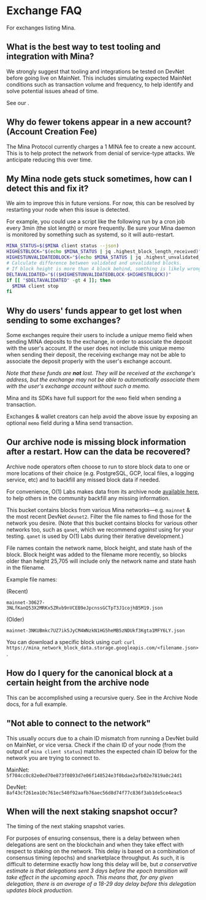 
# Exchange FAQ

For exchanges listing Mina.

## What is the best way to test tooling and integration with Mina?

We strongly suggest that tooling and integrations be tested on DevNet before
going live on MainNet. This includes simulating expected MainNet conditions such
as transaction volume and frequency, to help identify and solve potential issues
ahead of time.

See our <DocLink copy="instructions for connecting to DevNet" url="/advanced/connecting-devnet" />.

## Why do fewer tokens appear in a new account? (Account Creation Fee)

The Mina Protocol currently charges a 1 MINA fee to create a new account. This
is to help protect the network from denial of service-type attacks. We
anticipate reducing this over time.

## My Mina node gets stuck sometimes, how can I detect this and fix it?

We aim to improve this in future versions. For now, this can be resolved by
restarting your node when this issue is detected.

For example, you could use a script like the following run by a cron job every
3min (the slot length) or more frequently. Be sure your Mina daemon is monitored
by something such as systemd, so it will auto-restart.

```sh
MINA_STATUS=$($MINA client status --json)
HIGHESTBLOCK="$(echo $MINA_STATUS | jq .highest_block_length_received)"
HIGHESTUNVALIDATEDBLOCK="$(echo $MINA_STATUS | jq .highest_unvalidated_block_length_received)"
# Calculate difference between validated and unvalidated blocks.
# If block height is more than 4 block behind, somthing is likely wrong.
DELTAVALIDATED="$(($HIGHESTUNVALIDATEDBLOCK-$HIGHESTBLOCK))"
if [[ "$DELTAVALIDATED" -gt 4 ]]; then
  $MINA client stop
fi
```

## Why do users' funds appear to get lost when sending to some exchanges?

Some exchanges require their users to include a _unique_ memo field when sending
MINA deposits to the exchange, in order to associate the deposit with the user's
account. If the user does not include this unique memo when sending their
deposit, the receiving exchange may not be able to associate the deposit
properly with the user's exchange account.

_Note that these funds are **not** lost. They will be received at the exchange's
address, but the exchange may not be able to automatically associate them with
the user's exchange account without such a memo._

Mina and its SDKs have full support for the `memo` field when sending a
transaction.

Exchanges & wallet creators can help avoid the above issue by exposing an
optional `memo` field during a Mina send transaction.

## Our archive node is missing block information after a restart. How can the data be recovered?

Archive node operators often choose to run <DocLink copy="redundant archive nodes" url="/advanced/archive-redundancy" /> to store block data to one or more locations of their
choice (e.g. PostgreSQL, GCP, local files, a logging service, etc) and to
backfill any missed block data if needed.

For convenience, O(1) Labs makes data from its archive node
[available here](https://console.cloud.google.com/storage/browser/mina_network_block_data),
to help others in the community backfill any missing information.

This bucket contains blocks from various Mina networks—e.g. `mainnet` & the most
recent DevNet `devnet2`. Filter the file names to find those for the network you
desire. (Note that this bucket contains blocks for various other networks too,
such as `qanet`, which we recommend _against_ using for your testing. `qanet` is
used by O(1) Labs during their iterative development.)

File names contain the network name, block height, and state hash of the block.
Block height was added to the filename more recently, so blocks older than
height 25,705 will include only the network name and state hash in the filename.

Example file names:

(Recent)

`mainnet-30627-3NLfKanQ53X2MRKx5ZRvb9nVCEB9eJpcnssGCTpT3J1cojhB5M19.json`

(Older)

`mainnet-3NKUBmkc7UZ7ik5JyCM4WNzkN1HG5heMB5zNDUkf3Kgta1MFY6LY.json`

You can download a specific block using curl:
`curl https://mina_network_block_data.storage.googleapis.com/<filename.json>`.

## How do I query for the canonical block at a certain height from the archive node

This can be accomplished using a recursive query. See <DocLink copy="Example #3" url="/advanced/archive-node#try-a-query" /> in the Archive Node docs, for a full example.

## "Not able to connect to the network"

This usually occurs due to a chain ID mismatch from running a DevNet build on
MainNet, or vice versa. Check if the chain ID of your node (from the output of
`mina client status`) matches the expected chain ID below for the network you
are trying to connect to.

MainNet: `5f704cc0c82e0ed70e873f0893d7e06f148524e3f0bdae2afb02e7819a0c24d1`

DevNet: `8af43cf261ea10c761ec540f92aafb76aec56d8d74f77c836f3ab1de5ce4eac5`

## When will the next staking snapshot occur?

The timing of the next staking snapshot varies.

For purposes of ensuring consensus, there is a delay between when delegations
are sent on the blockchain and when they take effect with respect to staking on
the network. This delay is based on a combination of consensus timing (epochs)
and snarketplace throughput. As such, it is difficult to determine exactly how
long this delay will be, but _a conservative estimate is that delegations sent 3
days before the epoch transition will take effect in the upcoming epoch. This
means that, for any given delegation, there is an average of a 18-29 day delay
before this delegation updates block production._
